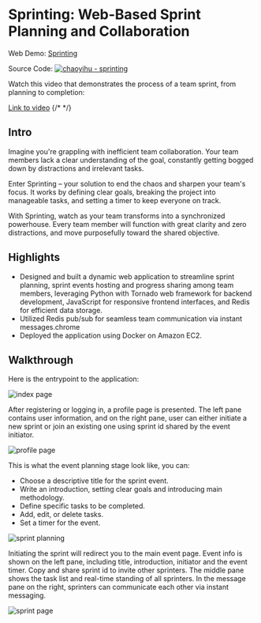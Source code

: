 # Sprinting: Web-Based Sprint Planning and Collaboration

Web Demo: [Sprinting](http://44.203.49.24/sprinting)

Source Code: [![chaoyihu - sprinting](https://img.shields.io/static/v1?label=chaoyihu&message=sprinting&color=blue&logo=github)](https://github.com/chaoyihu/sprinting)

Watch this video that demonstrates the process of a team sprint, from planning to completion:

[Link to video](https://www.youtube.com/watch?v=354mPbYTccc)
{/* <YouTube youTubeId="354mPbYTccc"/> */}

## Intro

Imagine you're grappling with inefficient team collaboration. Your team members lack a clear understanding of the goal, constantly getting bogged down by distractions and irrelevant tasks.

Enter Sprinting – your solution to end the chaos and sharpen your team's focus. It works by defining clear goals, breaking the project into manageable tasks, and setting a timer to keep everyone on track.

With Sprinting, watch as your team transforms into a synchronized powerhouse. Every team member will function with great clarity and zero distractions, and move purposefully toward the shared objective.

## Highlights

- Designed and built a dynamic web application to streamline sprint planning, sprint events hosting and progress sharing among team members, leveraging Python with Tornado web framework for backend development, JavaScript for responsive frontend interfaces, and Redis for efficient data storage.
- Utilized Redis pub/sub for seamless team communication via instant messages.chrome
- Deployed the application using Docker on Amazon EC2.


## Walkthrough

Here is the entrypoint to the application:

![index page](/images/projects/sprinting/sprinting-project-cover.png)

After registering or logging in, a profile page is presented. The left pane contains user information, and on the right pane, user can either initiate a new sprint or join an existing one using sprint id shared by the event initiator.

![profile page](/images/projects/sprinting/sprinting-demo-profile.png)

This is what the event planning stage look like, you can:
- Choose a descriptive title for the sprint event.
- Write an introduction, setting clear goals and introducing main methodology.
- Define specific tasks to be completed.
- Add, edit, or delete tasks.
- Set a timer for the event.

![sprint planning](/images/projects/sprinting/sprinting-demo-planning.png)

Initiating the sprint will redirect you to the main event page. Event info is shown on the left pane, including title, introduction, initiator and the event timer. Copy and share sprint id to invite other sprinters. The middle pane shows the task list and real-time standing of all sprinters. In the message pane on the right, sprinters can communicate each other via instant messaging.

![sprint page](/images/projects/sprinting/sprinting-demo-sprint.png)